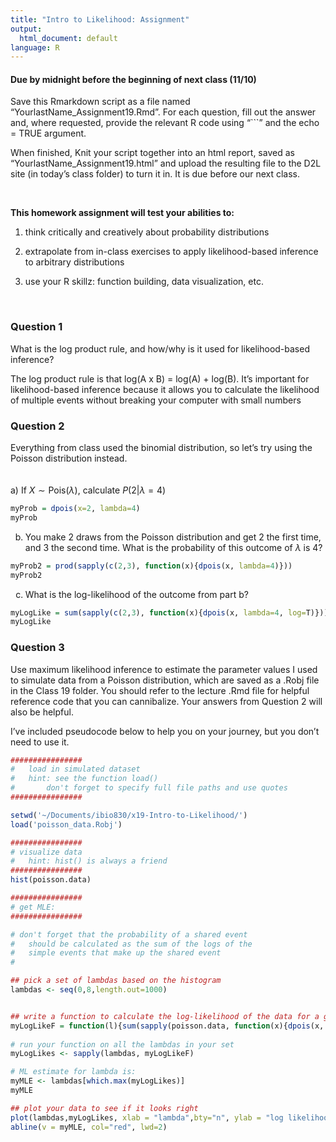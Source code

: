 ```yaml
---
title: "Intro to Likelihood: Assignment"
output:
  html_document: default
language: R
---
```


<!-- To render the assignment in Rmarkdown, enter the command below in the R console -->
<!-- rmarkdown::render("Class_19_Assignment.Rmd") -->

#### Due by midnight before the beginning of next class (11/10)

Save this Rmarkdown script as a file named “YourlastName_Assignment19.Rmd”. 
For each question, fill out the answer and, where requested, 
provide the relevant R code using "```" and the echo = TRUE argument.

When finished, Knit your script together into an html report, 
saved as “YourlastName_Assignment19.html” and upload the 
resulting file to the D2L site (in today’s class folder) to turn it in. 
It is due before our next class.

\

**This homework assignment will test your abilities to:**

1. think critically and creatively about probability distributions

2. extrapolate from in-class exercises to apply likelihood-based inference to arbitrary distributions

3. use your R skillz: function building, data visualization, etc.

\

### Question 1

What is the log product rule, and how/why is it used for likelihood-based inference?

The log product rule is that log(A x B) = log(A) + log(B). 
It's important for likelihood-based inference because it allows you to calculate the likelihood of multiple events without breaking your computer with small numbers


### Question 2

Everything from class used the binomial distribution, so let's try using the Poisson distribution instead.
\
\
\
a) If $X \sim \text{Pois}(\lambda)$, calculate $P(2 | \lambda=4)$
\
```r
myProb = dpois(x=2, lambda=4)
myProb
```

b) You make 2 draws from the Poisson distribution and get 2 the first time, and 3 the second time. What is the probability of this outcome of $\lambda$ is 4?

```r
myProb2 = prod(sapply(c(2,3), function(x){dpois(x, lambda=4)}))
myProb2
```

c) What is the log-likelihood of the outcome from part b?
```r
myLogLike = sum(sapply(c(2,3), function(x){dpois(x, lambda=4, log=T)}))
myLogLike
```



### Question 3

Use maximum likelihood inference to estimate 
the parameter values I used to simulate data from a Poisson distribution, 
which are saved as a .Robj file in the Class 19 folder.
You should refer to the lecture .Rmd file for helpful reference 
code that you can cannibalize.
Your answers from Question 2 will also be helpful.

I've included pseudocode below to help you on your journey, but you don't need to use it.

```r
################
#	load in simulated dataset 
#	hint: see the function load()
#		don't forget to specify full file paths and use quotes
################

setwd('~/Documents/ibio830/x19-Intro-to-Likelihood/')
load('poisson_data.Robj')

################
# visualize data
#	hint: hist() is always a friend
################
hist(poisson.data)

################
# get MLE:
################

# don't forget that the probability of a shared event 
#	should be calculated as the sum of the logs of the 
#	simple events that make up the shared event
#

## pick a set of lambdas based on the histogram
lambdas <- seq(0,8,length.out=1000)


## write a function to calculate the log-likelihood of the data for a given lambda
myLogLikeF = function(l){sum(sapply(poisson.data, function(x){dpois(x, lambda=l, log=T)}))}
  
# run your function on all the lambdas in your set
myLogLikes <- sapply(lambdas, myLogLikeF)

# ML estimate for lambda is:
myMLE <- lambdas[which.max(myLogLikes)]
myMLE

## plot your data to see if it looks right
plot(lambdas,myLogLikes, xlab = "lambda",bty="n", ylab = "log likelihood")
abline(v = myMLE, col="red", lwd=2)


```